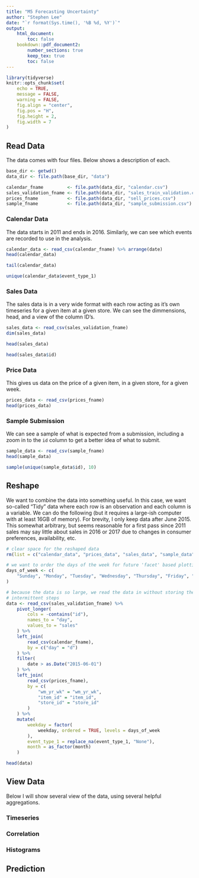 ```yaml
---
title: "M5 Forecasting Uncertainty"
author: "Stephen Lee"
date: "`r format(Sys.time(), '%B %d, %Y')`"
output: 
    html_document: 
        toc: false
    bookdown::pdf_document2:
        number_sections: true
        keep_tex: true 
        toc: false
---
```


```r
library(tidyverse)
knitr::opts_chunk$set(
    echo = TRUE, 
    message = FALSE, 
    warning = FALSE, 
    fig.align = "center", 
    fig.pos = "H", 
    fig.height = 2, 
    fig.width = 7
)
```

## Read Data
The data comes with four files. Below shows a description of each. 

```r
base_dir <- getwd()
data_dir <- file.path(base_dir, "data")

calendar_fname         <- file.path(data_dir, "calendar.csv")
sales_validation_fname <- file.path(data_dir, "sales_train_validation.csv")
prices_fname           <- file.path(data_dir, "sell_prices.csv")
sample_fname           <- file.path(data_dir, "sample_submission.csv")
```

### Calendar Data 
The data starts in 2011 and ends in 2016. Similarly, we can see which events are recorded to use in the analysis. 
```r
calendar_data <- read_csv(calendar_fname) %>% arrange(date)
head(calendar_data)
```

```r
tail(calendar_data)
```

```r
unique(calendar_data$event_type_1)
```

### Sales Data 
The sales data is in a very wide format with each row acting as it's own timeseries for a given item at a given store. We can see the dimmensions, head, and a view of the column ID's. 
```r
sales_data <- read_csv(sales_validation_fname)
dim(sales_data)
```

```r
head(sales_data)
```

```r
head(sales_data$id)
```

### Price Data
This gives us data on the price of a given item, in a given store, for a given week. 
```r
prices_data <- read_csv(prices_fname)
head(prices_data)
```

### Sample Submission 
We can see a sample of what is expected from a submission, including a zoom in to the `id` column to get a better idea of what to submit. 
```r
sample_data <- read_csv(sample_fname)
head(sample_data)
```

```r
sample(unique(sample_data$id), 10)
```

## Reshape 
We want to combine the data into something useful. In this case, we want so-called "Tidy" data where each row is an observation and each column is a variable. We can do the following (but it requires a large-ish computer with at least 16GB of memory). For brevity, I only keep data after June 2015. This somewhat arbitrary, but seems reasonable for a first pass since 2011 sales may say little about sales in 2016 or 2017 due to changes in consumer preferences, availability, etc. 

```r
# clear space for the reshaped data
rm(list = c("calendar_data", "prices_data", "sales_data", "sample_data"))

# we want to order the days of the week for future 'facet' based plotting 
days_of_week <- c(
    "Sunday", "Monday", "Tuesday", "Wednesday", "Thursday", "Friday", "Saturday"
)

# because the data is so large, we read the data in without storing the 
# intermittent steps 
data <- read_csv(sales_validation_fname) %>% 
    pivot_longer(
        cols = -contains("id"), 
        names_to = "day", 
        values_to = "sales"
    ) %>% 
    left_join(
        read_csv(calendar_fname), 
        by = c("day" = "d")
    ) %>% 
    filter(
        date > as.Date("2015-06-01")
    ) %>% 
    left_join(
        read_csv(prices_fname), 
        by = c(
            "wm_yr_wk" = "wm_yr_wk", 
            "item_id" = "item_id", 
            "store_id" = "store_id"
        )
    ) %>% 
    mutate(
        weekday = factor(
            weekday, ordered = TRUE, levels = days_of_week
        ), 
        event_type_1 = replace_na(event_type_1, "None"), 
        month = as_factor(month)
    )

head(data)
```

## View Data
Below I will show several view of the data, using several helpful aggregations. 

### Timeseries 

### Correlation 

### Histograms 


## Prediction 


